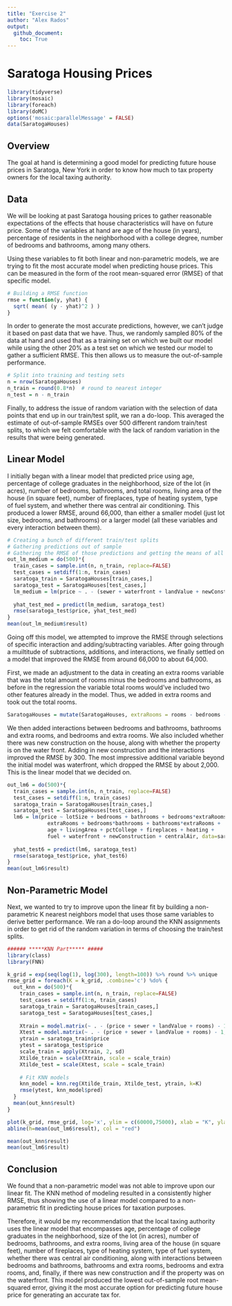 ```yaml
---
title: "Exercise 2"
author: "Alex Rados"
output: 
  github_document:
    toc: True
---
```

# Saratoga Housing Prices
```r
library(tidyverse)
library(mosaic)
library(foreach)
library(doMC)
options('mosaic:parallelMessage' = FALSE)
data(SaratogaHouses)
``` 

## Overview  
The goal at hand is determining a good model for predicting future house prices in Saratoga, New York in order to know how much to tax property owners for the local taxing authority.

## Data  
We will be looking at past Saratoga housing prices to gather reasonable expectations of the effects that house characteristics will have on future price. Some of the variables at hand are age of the house (in years), percentage of residents in the neighborhood with a college degree, number of bedrooms and bathrooms, among many others. 

Using these variables to fit both linear and non-parametric models, we are trying to fit the most accurate model when predicting house prices. This can be measured in the form of the root mean-squared error (RMSE) of that specific model. 

```r
# Building a RMSE function
rmse = function(y, yhat) {
  sqrt( mean( (y - yhat)^2 ) )
}
``` 

In order to generate the most accurate predictions, however, we can't judge it based on past data that we have. Thus, we randomly sampled 80% of the data at hand and used that as a training set on which we built our model while using the other 20% as a test set on which we tested our model to gather a sufficient RMSE. This then allows us to measure the out-of-sample performance.

```r
# Split into training and testing sets
n = nrow(SaratogaHouses)
n_train = round(0.8*n)  # round to nearest integer
n_test = n - n_train
``` 

Finally, to address the issue of random variation with the selection of data points that end up in our train/test split, we ran a do-loop. This averaged the estimate of out-of-sample RMSEs over 500 different random train/test splits, to which we felt comfortable with the lack of random variation in the results that were being generated.

## Linear Model
I initially began with a linear model that predicted price using age, percentage of college graduates in the neighborhood, size of the lot (in acres), number of bedrooms, bathrooms, and total rooms, living area of the house (in square feet), number of fireplaces, type of heating system, type of fuel system, and whether there was central air conditioning. This produced a lower RMSE, around 66,000, than either a smaller model (just lot size, bedrooms, and bathrooms) or a larger model (all these variables and every interaction between them). 

```r
# Creating a bunch of different train/test splits
# Gathering predictions out of sample
# Gathering the RMSE of those predictions and getting the means of all 500
out_lm_medium = do(500)*{
  train_cases = sample.int(n, n_train, replace=FALSE)
  test_cases = setdiff(1:n, train_cases)
  saratoga_train = SaratogaHouses[train_cases,]
  saratoga_test = SaratogaHouses[test_cases,]
  lm_medium = lm(price ~ . - (sewer + waterfront + landValue + newConstruction), data=saratoga_train)
  
  yhat_test_med = predict(lm_medium, saratoga_test)
  rmse(saratoga_test$price, yhat_test_med)
} 
mean(out_lm_medium$result)
``` 

Going off this model, we attempted to improve the RMSE through selections of specific interaction and adding/subtracting variables. After going through a muiltitude of subtractions, additions, and interactions, we finally settled on a model that improved the RMSE from around 66,000 to about 64,000. 

First, we made an adjustment to the data in creating an extra rooms variable that was the total amount of rooms minus the bedrooms and bathrooms, as before in the regression the variable total rooms would've included two other features already in the model. Thus, we added in extra rooms and took out the total rooms. 

```r
SaratogaHouses = mutate(SaratogaHouses, extraRooms = rooms - bedrooms - bathrooms)
``` 

We then added interactions between bedrooms and bathrooms, bathrooms and extra rooms, and bedrooms and extra rooms. We also included whether there was new construction on the house, along with whether the property is on the water front. Adding in new construction and the interactions improved the RMSE by 300. The most impressive additional variable beyond the initial model was waterfront, which dropped the RMSE by about 2,000. This is the linear model that we decided on.

```r
out_lm6 = do(500)*{
  train_cases = sample.int(n, n_train, replace=FALSE)
  test_cases = setdiff(1:n, train_cases)
  saratoga_train = SaratogaHouses[train_cases,]
  saratoga_test = SaratogaHouses[test_cases,]
  lm6 = lm(price ~ lotSize + bedrooms + bathrooms + bedrooms*extraRooms +
             extraRooms + bedrooms*bathrooms + bathrooms*extraRooms + 
             age + livingArea + pctCollege + fireplaces + heating + 
             fuel + waterfront + newConstruction + centralAir, data=saratoga_train)
  
  yhat_test6 = predict(lm6, saratoga_test)
  rmse(saratoga_test$price, yhat_test6)
} 
mean(out_lm6$result)
``` 

## Non-Parametric Model
Next, we wanted to try to improve upon the linear fit by building a non-parametric K nearest neighbors model that uses those same variables to derive better performance. We ran a do-loop around the KNN assignments in order to get rid of the random variation in terms of choosing the train/test splits. 

```r
###### *****KNN Part***** #####
library(class)
library(FNN)
```

```r
k_grid = exp(seq(log(1), log(300), length=100)) %>% round %>% unique
rmse_grid = foreach(K = k_grid, .combine='c') %do% {
  out_knn = do(500)*{
    train_cases = sample.int(n, n_train, replace=FALSE)
    test_cases = setdiff(1:n, train_cases)
    saratoga_train = SaratogaHouses[train_cases,]
    saratoga_test = SaratogaHouses[test_cases,]
    
    Xtrain = model.matrix(~ . - (price + sewer + landValue + rooms) - 1, data=saratoga_train)
    Xtest = model.matrix(~ . - (price + sewer + landValue + rooms) - 1, data=saratoga_test)
    ytrain = saratoga_train$price 
    ytest = saratoga_test$price
    scale_train = apply(Xtrain, 2, sd) 
    Xtilde_train = scale(Xtrain, scale = scale_train)
    Xtilde_test = scale(Xtest, scale = scale_train) 
    
    # Fit KNN models
    knn_model = knn.reg(Xtilde_train, Xtilde_test, ytrain, k=K)
    rmse(ytest, knn_model$pred) 
  }
  mean(out_knn$result)
}

plot(k_grid, rmse_grid, log='x', ylim = c(60000,75000), xlab = "K", ylab = "RMSE")
abline(h=mean(out_lm6$result), col = "red")

mean(out_knn$result)
mean(out_lm6$result)
``` 

## Conclusion
We found that a non-parametric model was not able to improve upon our linear fit. The KNN method of modeling resulted in a consistently higher RMSE, thus showing the use of a linear model compared to a non-parametric fit in predicting house prices for taxation purposes.

Therefore, it would be my recommendation that the local taxing authority uses the linear model that encompasses age, percentage of college graduates in the neighborhood, size of the lot (in acres), number of bedrooms, bathrooms, and extra rooms, living area of the house (in square feet), number of fireplaces, type of heating system, type of fuel system, whether there was central air conditioning, along with interactions between bedrooms and bathrooms, bathrooms and extra rooms, bedrooms and extra rooms, and, finally, if there was new construction and if the property was on the waterfront. This model produced the lowest out-of-sample root mean-squared error, giving it the most accurate option for predicting future house price for generating an accurate tax for. 

